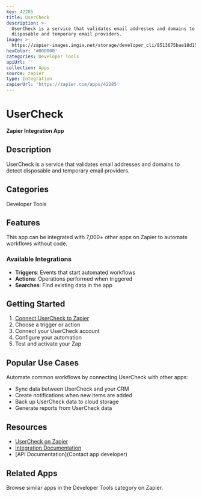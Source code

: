 ```yaml
---
key: 42285
title: UserCheck
description: >-
  UserCheck is a service that validates email addresses and domains to detect
  disposable and temporary email providers.
image: >-
  https://zapier-images.imgix.net/storage/developer_cli/8513675bae18d156a441e90741de11fe.png?auto=format%2Ccompress&ixlib=python-3.0.0&q=50
hexColor: '#000000'
categories: Developer Tools
apiUrl: ''
collection: Apps
source: zapier
type: Integration
zapierUrl: 'https://zapier.com/apps/42285'
---
```

# UserCheck

**Zapier Integration App**

## Description

UserCheck is a service that validates email addresses and domains to detect disposable and temporary email providers.

## Categories

Developer Tools

## Features

This app can be integrated with 7,000+ other apps on Zapier to automate workflows without code.

### Available Integrations

- **Triggers**: Events that start automated workflows
- **Actions**: Operations performed when triggered
- **Searches**: Find existing data in the app

## Getting Started

1. [Connect UserCheck to Zapier](https://zapier.com/apps/42285)
2. Choose a trigger or action
3. Connect your UserCheck account
4. Configure your automation
5. Test and activate your Zap

## Popular Use Cases

Automate common workflows by connecting UserCheck with other apps:

- Sync data between UserCheck and your CRM
- Create notifications when new items are added
- Back up UserCheck data to cloud storage
- Generate reports from UserCheck data

## Resources

- [UserCheck on Zapier](https://zapier.com/apps/42285)
- [Integration Documentation](https://zapier.com/apps/42285/integrations)
- [API Documentation](Contact app developer)

## Related Apps

Browse similar apps in the Developer Tools category on Zapier.
